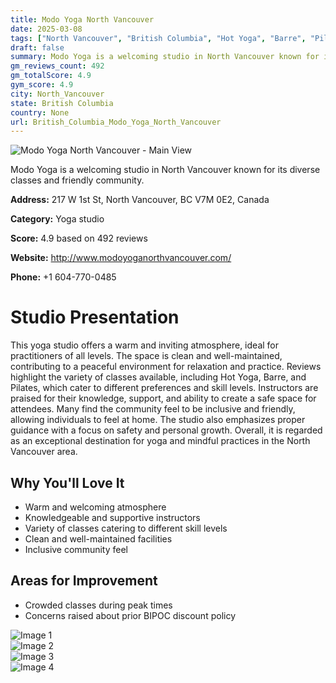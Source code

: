 ```yaml
---
title: Modo Yoga North Vancouver
date: 2025-03-08
tags: ["North Vancouver", "British Columbia", "Hot Yoga", "Barre", "Pilates", "welcoming atmosphere", "clean facilities", "North Vancouver"]  
draft: false
summary: Modo Yoga is a welcoming studio in North Vancouver known for its diverse classes and friendly community.
gm_reviews_count: 492
gm_totalScore: 4.9
gym_score: 4.9
city: North_Vancouver
state: British Columbia
country: None
url: British_Columbia_Modo_Yoga_North_Vancouver
---
```


<div className="aspect-[16/9] relative my-8">
  <img 
    src="https://lh5.googleusercontent.com/p/AF1QipNtFCflIidAYodHonB5YaOADpUKKz-rPsl_9G9I=w1920-h1080-k-no"
    alt="Modo Yoga North Vancouver - Main View"
    className="object-cover absolute inset-0 w-full h-full rounded-lg"
  />
</div>

Modo Yoga is a welcoming studio in North Vancouver known for its diverse classes and friendly community.

**Address:** 217 W 1st St, North Vancouver, BC V7M 0E2, Canada

**Category:** Yoga studio

**Score:** 4.9 based on 492 reviews

**Website:** http://www.modoyoganorthvancouver.com/

**Phone:** +1 604-770-0485

# Studio Presentation

This yoga studio offers a warm and inviting atmosphere, ideal for practitioners of all levels. The space is clean and well-maintained, contributing to a peaceful environment for relaxation and practice. Reviews highlight the variety of classes available, including Hot Yoga, Barre, and Pilates, which cater to different preferences and skill levels. Instructors are praised for their knowledge, support, and ability to create a safe space for attendees. Many find the community feel to be inclusive and friendly, allowing individuals to feel at home. The studio also emphasizes proper guidance with a focus on safety and personal growth. Overall, it is regarded as an exceptional destination for yoga and mindful practices in the North Vancouver area.

## Why You'll Love It

- Warm and welcoming atmosphere
- Knowledgeable and supportive instructors
- Variety of classes catering to different skill levels
- Clean and well-maintained facilities
- Inclusive community feel

## Areas for Improvement

- Crowded classes during peak times
- Concerns raised about prior BIPOC discount policy

<div className="grid grid-cols-1 xl:grid-cols-2 gap-4 my-8">
<div className="aspect-[4/3] relative"><img src="https://lh5.googleusercontent.com/p/AF1QipMU3m1rHt6iFC_wo92flzWnJ4-5jlKc7qntzu6Y=w1920-h1080-k-no" alt="Image 1" className="object-cover absolute inset-0 w-full h-full rounded-lg" /></div>
<div className="aspect-[4/3] relative"><img src="https://lh5.googleusercontent.com/p/AF1QipOrEhXgol-nWfvVxfcJH0o88Fgq93iyrz4H8usa=w1920-h1080-k-no" alt="Image 2" className="object-cover absolute inset-0 w-full h-full rounded-lg" /></div>
<div className="aspect-[4/3] relative"><img src="https://lh5.googleusercontent.com/p/AF1QipMd6EIBmcJLT2uqV4242tiOLRKncr3VTJPmNIFa=w1920-h1080-k-no" alt="Image 3" className="object-cover absolute inset-0 w-full h-full rounded-lg" /></div>
<div className="aspect-[4/3] relative"><img src="https://lh5.googleusercontent.com/p/AF1QipM0I1c9ZdQOmGC13s-fQwBTIQQFJWKDwA-D1ABv=w1920-h1080-k-no" alt="Image 4" className="object-cover absolute inset-0 w-full h-full rounded-lg" /></div>
</div>